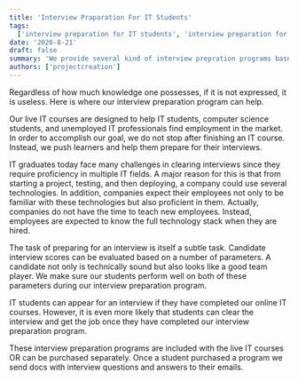 ```yaml
---
title: 'Interview Praparation For IT Students'
tags:
  ['interview preparation for IT students', 'interview preparation for computer science students']
date: '2020-8-21'
draft: false
summary: 'We provide several kind of interview prepration programs based on different technologies and frameworks.'
authors: ['projectcreation']
---
```


Regardless of how much knowledge one possesses, if it is not expressed, it is useless. Here is where our interview preparation program can help.

Our live IT courses are designed to help IT students, computer science students, and unemployed IT professionals find employment in the market. In order to accomplish our goal, we do not stop after finishing an IT course. Instead, we push learners and help them prepare for their interviews.

IT graduates today face many challenges in clearing interviews since they require proficiency in multiple IT fields. A major reason for this is that from starting a project, testing, and then deploying, a company could use several technologies. In addition, companies expect their employees not only to be familiar with these technologies but also proficient in them. Actually, companies do not have the time to teach new employees. Instead, employees are expected to know the full technology stack when they are hired.

The task of preparing for an interview is itself a subtle task. Candidate interview scores can be evaluated based on a number of parameters. A candidate not only is technically sound but also looks like a good team player. We make sure our students perform well on both of these parameters during our interview preparation program.

IT students can appear for an interview if they have completed our online IT courses. However, it is even more likely that students can clear the interview and get the job once they have completed our interview preparation program.

These interview preparation programs are included with the live IT courses OR can be purchased separately. Once a student purchased a program we send docs with interview questions and answers to their emails.
